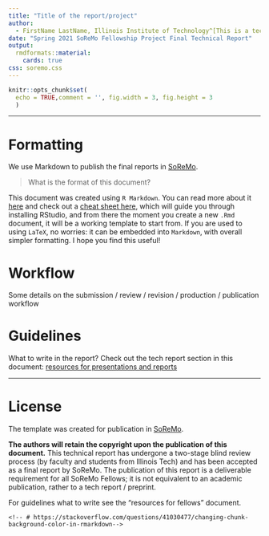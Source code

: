 ```yaml
---
title: "Title of the report/project" 
author: 
  - FirstName LastName, Illinois Institute of Technology^[This is a technical report required for Fellows who complete an approved and funded project for [Socially Responible Modeling, Computation, and Design](https://www.soremo.org), an initiative at Illinois Tech, [Contact the author](mailto:FirstName.LastName@hawkiit.edu).] 
date: "Spring 2021 SoReMo Fellowship Project Final Technical Report"
output: 
  rmdformats::material:
    cards: true
css: soremo.css
---
```


```r
knitr::opts_chunk$set(
  echo = TRUE,comment = '', fig.width = 3, fig.height = 3
  )
```

---

# Formatting

We use Markdown to publish the final reports in [SoReMo](http://journals.library.iit.edu/index.php/Soremo/). 

> What is the format of this document?

This document  was created using `R Markdown`. You can read more about it [here](https://www.markdownguide.org/getting-started/) and check out a [cheat sheet here](https://rstudio.com/wp-content/uploads/2015/02/rmarkdown-cheatsheet.pdf), which will guide you through installing RStudio, and from there the moment you create  a new `.Rmd` document, it will be a  working template to start from.  If you are used to using `LaTeX`, no worries: it can be embedded into `Markdown`, with overall simpler formatting. I hope you find this useful! 

# Workflow

Some details on the 
submission / review / revision / production / publication workflow 


# Guidelines

What to write in the report? Check out the tech report section in this document: [resources for presentations and reports](https://htmlpreview.github.io/?https://github.com/Sondzus/SoReMo/blob/main/SoReMo-ResourcesForFellows.html)

---


# License

The template was created for publication in [SoReMo](http://journals.library.iit.edu/index.php/Soremo/). 

**The authors will retain the copyright upon the publication of this document.** This technical report has undergone a two-stage blind review process (by faculty and students from Illinois Tech) and has been accepted as a final report by SoReMo. The publication of this report is a deliverable requirement for all SoReMo Fellows; it is not equivalent to an academic publication, rather to a tech report / preprint. 

For guidelines what to write see the "resources for fellows" document. 


    
    
    <!-- # https://stackoverflow.com/questions/41030477/changing-chunk-background-color-in-rmarkdown--> 